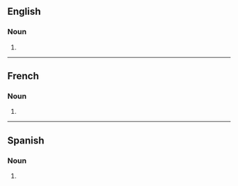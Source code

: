 ==English==

===Noun===
{{head|en|noun form}}

# {{plural of|en|blockbuster}}

----

==French==

===Noun===
{{head|fr|noun plural form|g=m}}

# {{plural of|fr|blockbuster}}

----

==Spanish==

===Noun===
{{head|es|noun form}}

# {{plural of|es|blockbuster}}